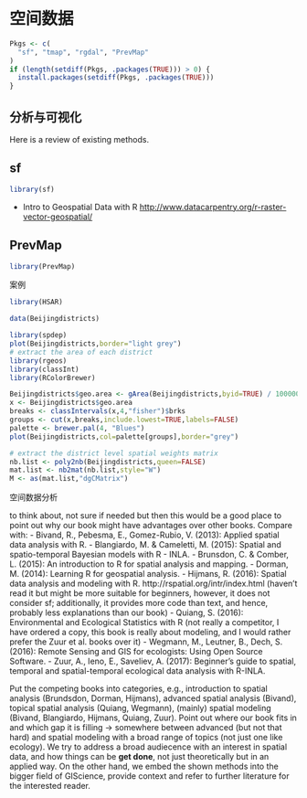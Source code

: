 # 空间数据 {#spatial}

```{r setup, include = FALSE, eval=FALSE}
Pkgs <- c(
  "sf", "tmap", "rgdal", "PrevMap"
)
if (length(setdiff(Pkgs, .packages(TRUE))) > 0) {
  install.packages(setdiff(Pkgs, .packages(TRUE)))
}
```

## 分析与可视化

Here is a review of existing methods.


## sf

```{r, eval=FALSE}
library(sf)
```


- Intro to Geospatial Data with R <http://www.datacarpentry.org/r-raster-vector-geospatial/>

## PrevMap

```{r, eval=FALSE}
library(PrevMap)
```


案例

```{r, eval=FALSE}
library(HSAR)

data(Beijingdistricts)

library(spdep)
plot(Beijingdistricts,border="light grey")
# extract the area of each district
library(rgeos)
library(classInt)
library(RColorBrewer)

Beijingdistricts$geo.area <- gArea(Beijingdistricts,byid=TRUE) / 1000000
x <- Beijingdistricts$geo.area
breaks <- classIntervals(x,4,"fisher")$brks
groups <- cut(x,breaks,include.lowest=TRUE,labels=FALSE)
palette <- brewer.pal(4, "Blues")
plot(Beijingdistricts,col=palette[groups],border="grey")

# extract the district level spatial weights matrix
nb.list <- poly2nb(Beijingdistricts,queen=FALSE)
mat.list <- nb2mat(nb.list,style="W")
M <- as(mat.list,"dgCMatrix")
```



空间数据分析

to think about, not sure if needed but then this would be a good place to point out why our book might have advantages over other books. Compare with:
- Bivand, R., Pebesma, E., Gomez-Rubio, V. (2013): Applied spatial data analysis with R.
- Blangiardo, M. & Cameletti, M. (2015): Spatial and spatio-temporal Bayesian models with R - INLA.
- Brunsdon, C. & Comber, L. (2015): An introduction to R for spatial analysis and mapping.
- Dorman, M. (2014): Learning R for geospatial analysis.
- Hijmans, R. (2016): Spatial data analysis and modeling with R.  http://rspatial.org/intr/index.html (haven't read it but might be more suitable for beginners, however, it does not consider sf; additionally, it provides more code than text, and hence, probably less explanations than our book) 
- Quiang, S. (2016): Environmental and Ecological Statistics with R (not really a competitor, I have ordered a copy, this book is really about modeling, and I would rather prefer the Zuur et al. books over it)
- Wegmann, M., Leutner, B., Dech, S. (2016): Remote Sensing and GIS for ecologists: Using Open Source Software.
- Zuur, A., Ieno, E., Saveliev, A. (2017): Beginner's guide to spatial, temporal and spatial-temporal ecological data analysis with R-INLA.

Put the competing books into categories, e.g., introduction to spatial analysis (Brundsdon, Dorman, Hijmans), advanced spatial analysis (Bivand), topical spatial analysis (Quiang, Wegmann),  (mainly) spatial modeling (Bivand, Blangiardo, Hijmans, Quiang, Zuur).
Point out where our book fits in and which gap it is filling -> somewhere between advanced (but not that hard) and spatial modeling with a broad range of topics (not just one like ecology).
We try to address a broad audiecence with an interest in spatial data, and how things can be **get done**, not just theoretically but in an applied way.
On the other hand, we embed the shown methods into the bigger field of GIScience, provide context and refer to further literature for the interested reader.
